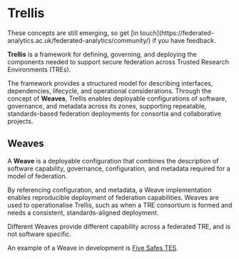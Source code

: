 
# Trellis

<Callout type="default">
    These concepts are still emerging, so get [in touch](https://federated-analytics.ac.uk/federated-analytics/community/) if you have feedback.
</Callout>

**Trellis** is a framework for defining, governing, and deploying the components needed to support secure federation across Trusted Research Environments (TREs).

The framework provides a structured model for describing interfaces, dependencies, lifecycle, and operational considerations.
Through the concept of **Weaves**, Trellis enables deployable configurations of software, governance, and metadata across its zones,
supporting repeatable, standards-based federation deployments for consortia and collaborative projects.

## Weaves

A **Weave** is a deployable configuration that combines the description of software capability, governance, configuration, and metadata required for a model of federation.

By referencing configuration, and metadata, a Weave implementation enables reproducible deployment of federation capabilities.
Weaves are used to operationalise Trellis, such as when a TRE consortium is formed and needs a consistent, standards-aligned deployment.

Different Weaves provide different capability across a federated TRE, and is not software specific. 

An example of a Weave in development is [Five Safes TES](/five_safes_tes).
